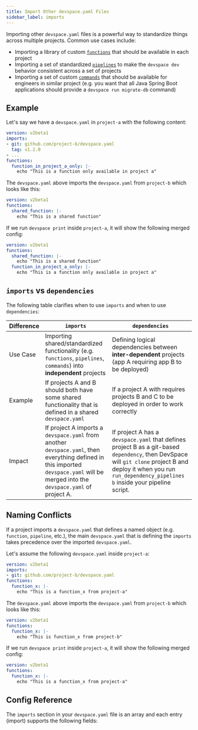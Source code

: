 ```yaml
---
title: Import Other devspace.yaml Files
sidebar_label: imports
---
```




Importing other `devspace.yaml` files is a powerful way to standardize things across multiple projects. Common use cases include:
- Importing a library of custom [`functions`](../functions/README.mdx) that should be available in each project
- Importing a set of standardized [`pipelines`](../pipelines/README.mdx) to make the `devspace dev` behavior consistent across a set of projects
- Importing a set of custom [`commands`](../commands/README.mdx) that should be available for engineers in similar project (e.g. you want that all Java Spring Boot applications should provide a `devspace run migrate-db` command)


## Example
Let's say we have a `devspace.yaml` in `project-a` with the following content:
```yaml title="File: github.com/project-a/devspace.yaml"
version: v2beta1
imports:
- git: github.com/project-b/devspace.yaml
  tag: v1.2.0
- ...
functions:
  function_in_project_a_only: |-
    echo "This is a function only available in project a"
```

The `devspace.yaml` above imports the `devspace.yaml` from `project-b` which looks like this:
```yaml title="File: github.com/project-b/devspace.yaml"
version: v2beta1
functions:
  shared_function: |-
    echo "This is a shared function"
```

If we run `devspace print` inside `project-a`, it will show the following merged config:
```yaml title="project-a/ $ devspace print"
version: v2beta1
functions:
  shared_function: |-
    echo "This is a shared function"
  function_in_project_a_only: |-
    echo "This is a function only available in project a"
```


## `imports` vs `dependencies`
The following table clarifies when to use `imports` and when to use `dependencies`:

| Difference | `imports`                                                                                                                                                                           | `dependencies`                                                                                                                                                                                                       |
| ---------- | ----------------------------------------------------------------------------------------------------------------------------------------------------------------------------------- | -------------------------------------------------------------------------------------------------------------------------------------------------------------------------------------------------------------------- |
| Use Case   | Importing shared/standardized functionality (e.g. `functions`, `pipelines`, `commands`) into **independent** projects                                                               | Defining logical dependencies between **inter-dependent** projects (app A requiring app B to be deployed)                                                                                                                                                  |
| Example    | If projects A and B should both have some shared functionality that is defined in a shared `devspace.yaml`                                                                          | If a project A with requires projects B and C to be deployed in order to work correctly                                                                                                                              |
| Impact     | If project A imports a `devspace.yaml` from another `devspace.yaml`, then everything defined in this imported `devspace.yaml` will be merged into the `devspace.yaml` of project A. | If project A has a `devspace.yaml` that defines project B as a git-based `dependency`, then DevSpace will `git clone` project B and deploy it when you run `run_dependency_pipelines b` inside your pipeline script. |


## Naming Conflicts
If a project imports a `devspace.yaml` that defines a named object (e.g. `function`, `pipeline`, etc.), the main `devspace.yaml` that is defining the `imports` takes precedence over the imported `devspace.yaml`.

Let's assume the following `devspace.yaml` inside `project-a`:
```yaml title="File: github.com/project-a/devspace.yaml"
version: v2beta1
imports:
- git: github.com/project-b/devspace.yaml
functions:
  function_x: |-
    echo "This is a function_x from project-a"
```

The `devspace.yaml` above imports the `devspace.yaml` from `project-b` which looks like this:
```yaml title="File: github.com/project-b/devspace.yaml"
version: v2beta1
functions:
  function_x: |-
    echo "This is function_x from project-b"
```

If we run `devspace print` inside `project-a`, it will show the following merged config:
```yaml title="project-a/ $ devspace print"
version: v2beta1
functions:
  function_x: |-
    echo "This is a function_x from project-a"
```


## Config Reference
The `imports` section in your `devspace.yaml` file is an array and each entry (import) supports the following fields:

<ConfigPartialImports/>
